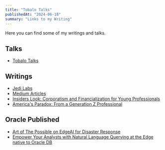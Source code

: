 ```yaml
---
title: "Tobalo Talks"
publishedAt: "2024-06-18"
summary: "Links to my Writing"
---
```


Here you can find some of my writings and talks.

## Talks
- [Tobalo Talks](https://www.youtube.com/@tobalotv)

## Writings
- [Jedi Labs](https://blog.jedi-ops.dev)
- [Medium Articles](https://tobalotv.medium.com/)
- [Insiders Look: Corporatism and Financialization for Young Professionals](https://www.linkedin.com/pulse/insiders-look-corporatism-financialization-young-torres-valderas/)
- [America's Paradox: From a Generation Z Professional](https://www.linkedin.com/pulse/americas-paradox-from-generation-z-professional-torres-valderas/)

## Oracle Published
- [Art of The Possible on EdgeAI for Disaster Response](https://blogs.oracle.com/cloud-infrastructure/post/reimagining-edge-data-analysis-llms-opensource/)
- [Empower Your Analysts with Natural Language Querying at the Edge native to Oracle DB](https://blogs.oracle.com/developers/post/empower-your-analysts-with-natural-language-querying-at-the-edge/)
